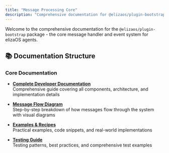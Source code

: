 ```yaml
---
title: "Message Processing Core"
description: "Comprehensive documentation for @elizaos/plugin-bootstrap - the core message handler and event system for elizaOS agents"
---
```



Welcome to the comprehensive documentation for the `@elizaos/plugin-bootstrap` package - the core message handler and event system for elizaOS agents.

## 📚 Documentation Structure

### Core Documentation

- **[Complete Developer Documentation](/plugin-registry/bootstrap/complete-documentation)**  
  Comprehensive guide covering all components, architecture, and implementation details

- **[Message Flow Diagram](/plugin-registry/bootstrap/message-flow)**  
  Step-by-step breakdown of how messages flow through the system with visual diagrams

- **[Examples & Recipes](/plugin-registry/bootstrap/examples)**  
  Practical examples, code snippets, and real-world implementations

- **[Testing Guide](/plugin-registry/bootstrap/testing-guide)**  
  Testing patterns, best practices, and comprehensive test examples



